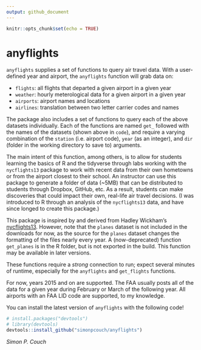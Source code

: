 ```yaml
---
output: github_document
---
```


```r
knitr::opts_chunk$set(echo = TRUE)
```

# anyflights

`anyflights` supplies a set of functions to query air travel data. With a user-defined year and airport, the `anyflights` function will grab data on:

* `flights`: all flights that departed a given airport in a given year
* `weather`: hourly meterological data for a given airport in a given year
* `airports`: airport names and locations
* `airlines`: translation between two letter carrier codes and names

The package also includes a set of functions to query each of the above datasets individually. Each of the functions are named `get_` followed with the names of the datasets (shown above in `code`), and require a varying combination of the `station` (i.e. airport code), `year` (as an integer), and `dir` (folder in the working directory to save to) arguments. 

The main intent of this function, among others, is to allow for students learning the basics of R and the tidyverse through labs working with the `nycflights13` package to work with recent data from their own hometowns or from the airport closest to their school. An instructor can use this package to generate a folder of data (~5MB) that can be distributed to students through Dropbox, GitHub, etc. As a result, students can make discoveries that could impact their own, real-life air travel decisions. (I was introduced to R through an analysis of the `nycflights13` data, and have since longed to create this package.)

This package is inspired by and derived from Hadley Wickham's [nycflights13](https://github.com/hadley/nycflights13). However, note that the `planes` dataset is not included in the downloads for now, as the source for the `planes` dataset changes the formatting of the files nearly every year. A (now-deprecated) function `get_planes` is in the R folder, but is not exported in the build. This function may be available in later versions.

These functions require a *strong* connection to run; expect several minutes of runtime, especially for the `anyflights` and `get_flights` functions.

For now, years 2015 and on are supported. The FAA usually posts all of the data for a given year during February or March of the following year. All airports with an FAA LID code are supported, to my knowledge.

You can install the latest version of `anyflights` with the following code!

```r
# install.packages("devtools")
# library(devtools)
devtools::install_github("simonpcouch/anyflights")
```

*Simon P. Couch*